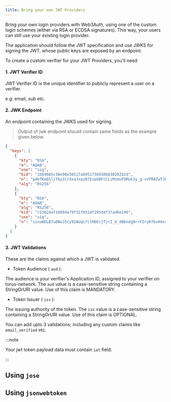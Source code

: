 ```yaml
---
title: Bring your own JWT Providers
---
```


Bring your own login providers with Web3Auth, using one of the custom login schemes (either via RSA or ECDSA signatures). This way, your users can
still use your existing login provider.

The application should follow the JWT specification and use JWKS for signing the JWT, whose public keys are exposed by an endpoint.

To create a custom verifier for your JWT Providers, you'll need

#### 1. JWT Verifier ID

JWT Verifier ID is the unique identifier to publicly represent a user on a verifier.

e.g: email, sub etc.

#### 2. JWK Endpoint

An endpoint containing the JWKS used for signing.

> Output of jwk endpoint should contain same fields as the example given below.

```json
{
  "keys": [
    {
      "kty": "RSA",
      "e": "AQAB",
      "use": "sig",
      "kid": "1bb9605c36e98e30117a69517569386830202b2d",
      "n": "pAbfKmQ1ljT6yZcrdxaJxqsB7EupbBFcCLiMzmuFQMuk3y_g-vVPR8ZwTJbalwBxD-vUPmxmZAVok_iNthw1mnW0POg3kEwtl1qambgNKlaTeO8S3D-KGlUNV6bU-JXbyquds7v8bQjmIQ5oXhwIQt6x55bEyZTOCQDl3ZHy1XxeBWFyiPUXXnqkO51EFeVNiMi8Ihue16UY_lIizhivl2C_UwJ0Ymx9eWJ-nefPBo7Lr_fIxh81NaLMB6t5L8123RSIaaIcR_r1H_ZbEe9VNTfnGdYS3A0u-pNS_bm5jRSBo1qt01OFu0xEsjcO7-NESTBr8w8SUqGK86tg9oQz5w",
      "alg": "RS256"
    },
    {
      "kty": "RSA",
      "e": "AQAB",
      "alg": "RS256",
      "kid": "c53624af1600da79f31f0314f205d4f37ad6e246",
      "use": "sig",
      "n": "sinuWOLB7u0NoJ5Cy92AUqC7clH0ErjTjrI_b_dBbndg0rrFZryKfbvH4ncZW_yQ9izl2mjLsjsBzVwAyzWIn83QRhTtisdV7k9AkhSGdNu-cG_qPkedhqFPIn_uyBnVpxksp8clMRALetdHncUqcTfhIpngQp_JxFHle0fNsylU510fH-iZfphLO9mMpq6eB5QGynttgpdsLxLuXe1CffNQya0pmtLkU4ATfVdXV_bMqzRxxbDOnzIaLjzUJdsMuScCTjQX93xdfzEu-Vk6zOpdkrBRUuopgAX1e8NPQz150XEOTInkh0Mfhw0t1GeB7zbbjYJDmCgYTIW1g4teBw"
    }
  ]
}
```

#### 3. JWT Validations

These are the claims against which a JWT is validated.

- Token Audience ( <code>aud</code> ):

The audience is your verifier's Applicaiton ID, assigned to your verifier on torus-network. The <code>aud</code> value is a case-sensitive string
containing a StringOrURI value. Use of this claim is MANDATORY.

- Token Issuer ( <code>iss</code> ):

The issuing authority of the token. The <code>iss</code> value is a case-sensitive string containing a StringOrURI value. Use of this claim is
OPTIONAL.

You can add upto 3 validations; including any custom claims like <code>email_verified</code> etc.

:::note

Your jwt token payload data must contain `iat` field.

:::

## Using `jose`

## Using `jsonwebtoken`
